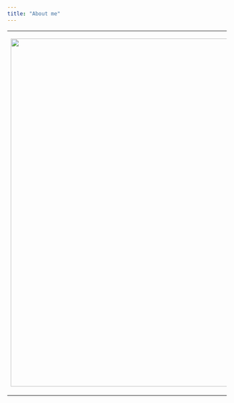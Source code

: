 ```yaml
---
title: "About me"
---
```


+---------------------------------------------+--------------------------------------------------------------------------------------------------------------------------------------------------------------------------------------------------------------------------------------------------------------------------------------------------------------+
| ![](Tasa.jpg){fig-align="left" width="800"} | # **Hi there!**                                                                                                                                                                                                                                                                                              |
|                                             |                                                                                                                                                                                                                                                                                                              |
|                                             | Thanks for stopping by my little corner of the internet! My name is Tasaporn Visawameteekul, and I'm excited to know that you have seen my work. I'm just an engineer who fall in love with an art of data visualization. Even though I'm just a beginner, but I hope my blog here would be any help to you. |
|                                             |                                                                                                                                                                                                                                                                                                              |
|                                             | # **Education**                                                                                                                                                                                                                                                                                              |
|                                             |                                                                                                                                                                                                                                                                                                              |
|                                             | **MS in Master of IT in Business, Analytics track** (2023) \| Singapore Management University, Singapore                                                                                                                                                                                                     |
|                                             |                                                                                                                                                                                                                                                                                                              |
|                                             | **BS in Electrical engineering** (2012) \| Chulalongkorn University, Thailand                                                                                                                                                                                                                                |
|                                             |                                                                                                                                                                                                                                                                                                              |
|                                             | # **Experience**                                                                                                                                                                                                                                                                                             |
+---------------------------------------------+--------------------------------------------------------------------------------------------------------------------------------------------------------------------------------------------------------------------------------------------------------------------------------------------------------------+
